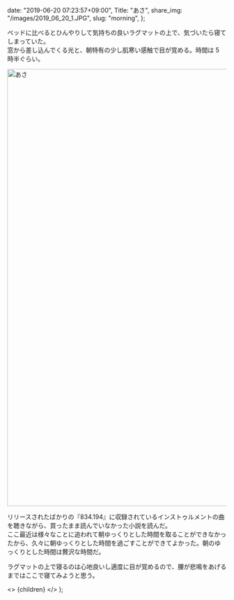 
  date: "2019-06-20 07:23:57+09:00",
  Title: "あさ",
  share_img: "/images/2019_06_20_1.JPG",
  slug: "morning",
};

ベッドに比べるとひんやりして気持ちの良いラグマットの上で、気づいたら寝てしまっていた。<br />
窓から差し込んでくる光と、朝特有の少し肌寒い感触で目が覚める。時間は 5 時半ぐらい。

<img src="/images/2019_06_20_1.JPG" alt="あさ" width="1500" height="1000" className="bg-gradient-to-r from-neutral-200 to-slate-200" />

リリースされたばかりの『834.194』に収録されているインストゥルメントの曲を聴きながら、買ったまま読んでいなかった小説を読んだ。<br />
ここ最近は様々なことに追われて朝ゆっくりとした時間を取ることができなかったから、久々に朝ゆっくりとした時間を過ごすことができてよかった。朝のゆっくりとした時間は贅沢な時間だ。

ラグマットの上で寝るのは心地良いし適度に目が覚めるので、腰が悲鳴をあげるまではここで寝てみようと思う。

  <>
    <Head>
      <title>{meta.Title} | 異郷好実</title>
    </Head>
    <PostLayout meta={meta}>{children}</PostLayout>
  </>
);
